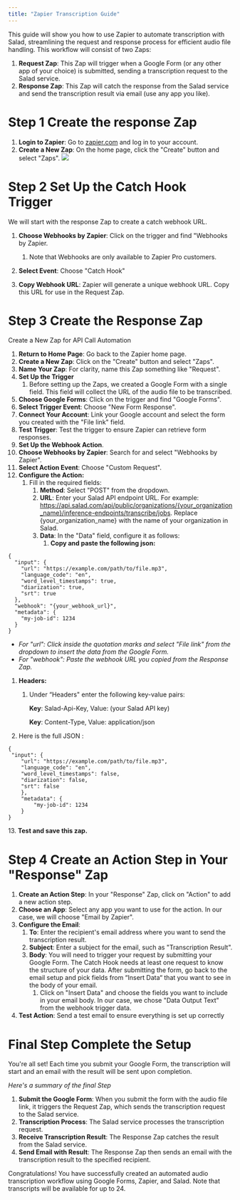 ```yaml
---
title: "Zapier Transcription Guide"
---
```


This guide will show you how to use Zapier to automate transcription with Salad, streamlining the request and response process for efficient audio file handling. This workflow will consist of two Zaps:

1. **Request Zap**: This Zap will trigger when a Google Form (or any other app of your choice) is submitted, sending a transcription request to the Salad service.
2. **Response Zap**: This Zap will catch the response from the Salad service and send the transcription result via email (use any app you like).

# **Step 1 Create the response Zap**

1. **Login to Zapier**: Go to [zapier.com](https://zapier.com) and log in to your account.
2. **Create a New Zap**: On the home page, click the "Create" button and select "Zaps".
   <img src="/inference-endpoints/images/zappier1.png" />

# **Step 2 Set Up the Catch Hook Trigger**

We will start with the response Zap to create a catch webhook URL.

1. **Choose Webhooks by Zapier**: Click on the trigger and find "Webhooks by Zapier.
   1. Note that Webhooks are only available to Zapier Pro customers.
2. **Select Event**: Choose "Catch Hook"

3. **Copy Webhook URL**: Zapier will generate a unique webhook URL. Copy this URL for use in the Request Zap.

# **Step 3 Create the Response Zap**

Create a New Zap for API Call Automation

1. **Return to Home Page**: Go back to the Zapier home page.
2. **Create a New Zap**: Click on the "Create" button and select "Zaps".
3. **Name Your Zap**: For clarity, name this Zap something like "Request".
4. **Set Up the Trigger**
   1. Before setting up the Zaps, we created a Google Form with a single field. This field will collect the URL of the audio file to be transcribed.
5. **Choose Google Forms**: Click on the trigger and find "Google Forms".
6. **Select Trigger Event**: Choose "New Form Response".
7. **Connect Your Account**: Link your Google account and select the form you created with the "File link" field.
8. **Test Trigger**: Test the trigger to ensure Zapier can retrieve form responses.
9. **Set Up the Webhook Action**.
10. **Choose Webhooks by Zapier**: Search for and select "Webhooks by Zapier".
11. **Select Action Event**: Choose "Custom Request".
12. **Configure the Action:**
    1. Fill in the required fields:
       1. **Method**: Select "POST" from the dropdown.
       2. **URL**: Enter your Salad API endpoint URL. For example: https://api.salad.com/api/public/organizations/{your_organization_name}/inference-endpoints/transcribe/jobs. Replace {your_organization_name} with the name of your organization in Salad.
       3. **Data**: In the "Data" field, configure it as follows:
          1. **Copy and paste the following json:**

```
{
  "input": {
    "url": "https://example.com/path/to/file.mp3",
    "language_code": "en",
    "word_level_timestamps": true,
    "diarization": true,
    "srt": true
  },
  "webhook": "{your_webhook_url}",
  "metadata": {
    "my-job-id": 1234
  }
}

```

- _For "url": Click inside the quotation marks and select "File link" from the dropdown to insert the data from the Google Form._
- _For "webhook": Paste the webhook URL you copied from the Response Zap._

1. **Headers:**
   1. Under “Headers" enter the following key-value pairs:

      **Key**: Salad-Api-Key, Value: (your Salad API key)

      **Key**: Content-Type, Value: application/json
2. Here is the full JSON :

```
{
 "input": {
    "url": "https://example.com/path/to/file.mp3",
    "language_code": "en",
    "word_level_timestamps": false,
    "diarization": false,
    "srt": false
    },
    "metadata": {
        "my-job-id": 1234
    }
}

```

13. **Test and save this zap.**

# **Step 4 Create an Action Step in Your "Response" Zap**

1. **Create an Action Step**: In your "Response" Zap, click on "Action" to add a new action step.
2. **Choose an App**: Select any app you want to use for the action. In our case, we will choose "Email by Zapier".
3. **Configure the Email**:
   1. **To**: Enter the recipient's email address where you want to send the transcription result.
   2. **Subject**: Enter a subject for the email, such as "Transcription Result".
   3. **Body**: You will need to trigger your request by submitting your Google Form. The Catch Hook needs at least one request to know the structure of your data. After submitting the form, go back to the email setup and pick fields from “Insert Data“ that you want to see in the body of your email.
      1. Click on "Insert Data" and choose the fields you want to include in your email body. In our case, we chose "Data Output Text" from the webhook trigger data.
4. **Test Action**: Send a test email to ensure everything is set up correctly

# **Final Step Complete the Setup**

You're all set! Each time you submit your Google Form, the transcription will start and an email with the result will be sent upon completion.

_Here's a summary of the final Step_

1. **Submit the Google Form**: When you submit the form with the audio file link, it triggers the Request Zap, which sends the transcription request to the Salad service.
2. **Transcription Process**: The Salad service processes the transcription request.
3. **Receive Transcription Result**: The Response Zap catches the result from the Salad service.
4. **Send Email with Result**: The Response Zap then sends an email with the transcription result to the specified recipient.

Congratulations! You have successfully created an automated audio transcription workflow using Google Forms, Zapier, and Salad. Note that transcripts will be available for up to 24.
